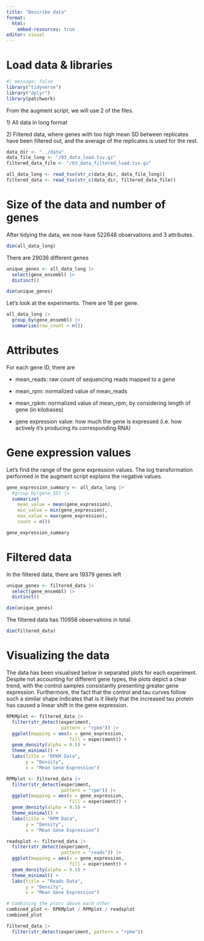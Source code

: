 ```yaml
---
title: "Describe data"
format:
  html:
    embed-resources: true
editor: visual
---
```


# Load data & libraries

```r
#| message: false
library("tidyverse")
library("dplyr")
library(patchwork)
```

From the augment script, we will use 2 of the files.

1\) All data in long format

2\) Filtered data, where genes with too high mean SD between replicates have been filtered out, and the average of the replicates is used for the rest.

```r
data_dir <- "../data"
data_file_long <- "/03_data_load.tsv.gz"
filtered_data_file <- "/03_data_filtered_load.tsv.gz"

all_data_long <- read_tsv(str_c(data_dir, data_file_long))
filtered_data <- read_tsv(str_c(data_dir, filtered_data_file))
```

# Size of the data and number of genes

After tidying the data, we now have 522648 observations and 3 attributes.

```r

dim(all_data_long)
```

There are 29036 different genes

```r
unique_genes <- all_data_long |>
  select(gene_ensembl) |>
  distinct()

dim(unique_genes)
```

Let's look at the experiments. There are 18 per gene.

```r
all_data_long |>
  group_by(gene_ensembl) |>
  summarise(row_count = n())
```

# Attributes

For each gene ID, there are

-   mean_reads: raw count of sequencing reads mapped to a gene

-   mean_rpm: normalized value of mean_reads

-   mean_rpkm: normalized value of mean_rpm, by considering length of gene (in kilobases)

-   gene expression value: how much the gene is expressed (i.e. how actively it's producing its corresponding RNA)

# Gene expression values

Let's find the range of the gene expression values. The log transformation performed in the augment script explains the negative values.

```r
gene_expression_summary <- all_data_long |>
  #group_by(gene_ID) |>
  summarize(
    mean_value = mean(gene_expression),
    min_value = min(gene_expression),
    max_value = max(gene_expression),
    count = n())

gene_expression_summary
```

# Filtered data

In the filtered data, there are 19379 genes left

```r
unique_genes <- filtered_data |>
  select(gene_ensembl) |>
  distinct()

dim(unique_genes)
```

The filtered data has 110958 observations in total.

```r
dim(filtered_data)
```

# Visualizing the data

The data has been visualised below in separated plots for each experiment. Despite not accounting for different gene types, the plots depict a clear trend, with the control samples consistantly presenting greater gene expression. Furthermore, the fact that the control and tau curves follow such a similar shape indicates that is it likely that the increased tau protein has caused a linear shift in the gene expression.

```r
RPKMplot <- filtered_data |>
  filter(str_detect(experiment,
                    pattern = "rpkm")) |> 
  ggplot(mapping = aes(x = gene_expression,
                       fill = experiment)) + 
  geom_density(alpha = 0.5) + 
  theme_minimal() + 
  labs(title = "RPKM Data",
       y = "Density",
       x = "Mean Gene Expression")

RPMplot <- filtered_data |>
  filter(str_detect(experiment,
                    pattern = "rpm")) |> 
  ggplot(mapping = aes(x = gene_expression,
                       fill = experiment)) + 
  geom_density(alpha = 0.5) + 
  theme_minimal() + 
  labs(title = "RPM Data",
       y = "Density",
       x = "Mean Gene Expression")

readsplot <- filtered_data |>
  filter(str_detect(experiment,
                    pattern = "reads")) |> 
  ggplot(mapping = aes(x = gene_expression,
                       fill = experiment)) + 
  geom_density(alpha = 0.5) + 
  theme_minimal() + 
  labs(title = "Reads Data",
       y = "Density",
       x = "Mean Gene Expression")

# Combining the plots above each other
combined_plot <- RPKMplot / RPMplot / readsplot
combined_plot
```

```r
filtered_data |>
  filter(str_detect(experiment, pattern = "rpkm"))

```
